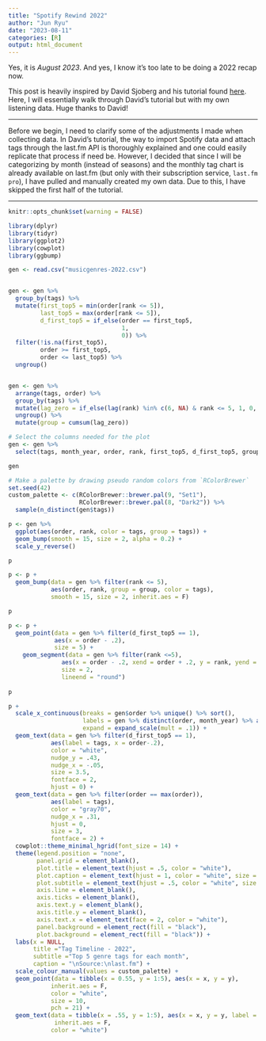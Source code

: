 ```yaml
---
title: "Spotify Rewind 2022"
author: "Jun Ryu"
date: "2023-08-11"
categories: [R]
output: html_document
---
```


Yes, it is *August 2023*. And yes, I know it's too late to be doing a 2022 recap now.

This post is heavily inspired by David Sjoberg and his tutorial found [here](https://github.com/davidsjoberg/ggbump/wiki/My-year-on-Spotify). Here, I will essentially walk through David's tutorial but with my own listening data. Huge thanks to David!

---

Before we begin, I need to clarify some of the adjustments I made when collecting data. In David's tutorial, the way to import Spotify data and attach tags through the last.fm API is thoroughly explained and one could easily replicate that process if need be. However, I decided that since I will be categorizing by month (instead of seasons) and the monthly tag chart is already available on last.fm (but only with their subscription service, `last.fm pro`), I have pulled and manually created my own data. Due to this, I have skipped the first half of the tutorial.

---

```r
knitr::opts_chunk$set(warning = FALSE) 
```


```r
library(dplyr)
library(tidyr) 
library(ggplot2)
library(cowplot)
library(ggbump)
```

```r
gen <- read.csv("musicgenres-2022.csv")


gen <- gen %>%
  group_by(tags) %>%
  mutate(first_top5 = min(order[rank <= 5]),
         last_top5 = max(order[rank <= 5]),
         d_first_top5 = if_else(order == first_top5,
                                1,
                                0)) %>%
  filter(!is.na(first_top5),
         order >= first_top5,
         order <= last_top5) %>%
  ungroup()


gen <- gen %>% 
  arrange(tags, order) %>% 
  group_by(tags) %>% 
  mutate(lag_zero = if_else(lag(rank) %in% c(6, NA) & rank <= 5, 1, 0, 0)) %>% 
  ungroup() %>% 
  mutate(group = cumsum(lag_zero))

# Select the columns needed for the plot
gen <- gen %>% 
  select(tags, month_year, order, rank, first_top5, d_first_top5, group)

gen
```


```r
# Make a palette by drawing pseudo random colors from `RColorBrewer`
set.seed(42)
custom_palette <- c(RColorBrewer::brewer.pal(9, "Set1"),
                    RColorBrewer::brewer.pal(8, "Dark2")) %>% 
  sample(n_distinct(gen$tags))

p <- gen %>% 
  ggplot(aes(order, rank, color = tags, group = tags)) +
  geom_bump(smooth = 15, size = 2, alpha = 0.2) +
  scale_y_reverse() 

p
```


```r
p <- p +
  geom_bump(data = gen %>% filter(rank <= 5), 
            aes(order, rank, group = group, color = tags), 
            smooth = 15, size = 2, inherit.aes = F)

p

```

```r
p <- p + 
  geom_point(data = gen %>% filter(d_first_top5 == 1),
             aes(x = order - .2),
             size = 5) +
    geom_segment(data = gen %>% filter(rank <=5),
               aes(x = order - .2, xend = order + .2, y = rank, yend = rank),
               size = 2,
               lineend = "round")
    
p

```

```r
p +
  scale_x_continuous(breaks = gen$order %>% unique() %>% sort(),
                     labels = gen %>% distinct(order, month_year) %>% arrange(order) %>% pull(month_year), 
                     expand = expand_scale(mult = .1)) +
  geom_text(data = gen %>% filter(d_first_top5 == 1),
            aes(label = tags, x = order-.2),
            color = "white",
            nudge_y = .43,
            nudge_x = -.05,
            size = 3.5,
            fontface = 2,
            hjust = 0) +
  geom_text(data = gen %>% filter(order == max(order)),
            aes(label = tags),
            color = "gray70",
            nudge_x = .31,
            hjust = 0,
            size = 3,
            fontface = 2) +
  cowplot::theme_minimal_hgrid(font_size = 14) +
  theme(legend.position = "none",
        panel.grid = element_blank(),
        plot.title = element_text(hjust = .5, color = "white"),
        plot.caption = element_text(hjust = 1, color = "white", size = 8),
        plot.subtitle = element_text(hjust = .5, color = "white", size = 10),
        axis.line = element_blank(),
        axis.ticks = element_blank(),
        axis.text.y = element_blank(),
        axis.title.y = element_blank(),
        axis.text.x = element_text(face = 2, color = "white"),
        panel.background = element_rect(fill = "black"),
        plot.background = element_rect(fill = "black")) +
  labs(x = NULL,
       title ="Tag Timeline - 2022",
       subtitle ="Top 5 genre tags for each month",
       caption = "\nSource:\nlast.fm") +
  scale_colour_manual(values = custom_palette) +
  geom_point(data = tibble(x = 0.55, y = 1:5), aes(x = x, y = y), 
            inherit.aes = F,
            color = "white",
            size = 10,
            pch = 21) +
  geom_text(data = tibble(x = .55, y = 1:5), aes(x = x, y = y, label = y), 
             inherit.aes = F,
            color = "white")
```






















